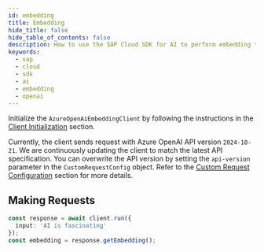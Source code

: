 ```yaml
---
id: embedding
title: Embedding
hide_title: false
hide_table_of_contents: false
description: How to use the SAP Cloud SDK for AI to perform embedding tasks using Azure OpenAI models through SAP AI Core.
keywords:
  - sap
  - cloud
  - sdk
  - ai
  - embedding
  - openai
---
```


Initialize the `AzureOpenAiEmbeddingClient` by following the instructions in the [Client Initialization](../../foundation-models#client-initialization) section.

Currently, the client sends request with Azure OpenAI API version `2024-10-21`.
We are continuously updating the client to match the latest API specification.
You can overwrite the API version by setting the `api-version` parameter in the `CustomRequestConfig` object.
Refer to the [Custom Request Configuration](../../foundation-models#custom-request-configuration) section for more details.

## Making Requests

```ts
const response = await client.run({
  input: 'AI is fascinating'
});
const embedding = response.getEmbedding();
```
